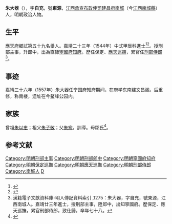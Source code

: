 {{明清人物信息框
| 姓名 = 朱大器
| 原名 =
| 圖片名稱= 
| 圖片大小 =
| 圖片說明 = 
| 最高職務 = 刑部侍郎
| 國家 = 大明 
| 爵位 =
| 籍貫 = 江西建昌府南城縣
| 族裔 = 
| 字號 = 字自充，號東源
| 諡號 =
| 出生日期 = 正德元年（1506年）
| 出生地點 = 
| 逝世日期 = 萬曆十一年（1583年）
| 逝世地點 =
| 墓葬 =
| 配偶 = 
| 親屬 = 
| 出身 =
* 嘉靖二十三年甲辰科進士出身
| 經歷 =
| 著作 =  
}}
'''朱大器'''（{{bd|1506年||1583年||Zhu}}），字'''自充'''，號'''東源'''，[[江西承宣布政使司|江西承宣布政使司]][[建昌府|建昌府]][[南城|南城]]（今[[江西|江西]][[南城縣|南城縣]]）人，明朝政治人物。

== 生平 ==
應天府鄉試第五十九名舉人。嘉靖二十三年（1544年）中式甲辰科進士<ref>{{Cite book|title=《皇明贡举考》卷五|author=[[张朝瑞|张朝瑞]]|publisher=《续修四库全书》史部第828册|year=|isbn=|location=|pages=}}</ref><ref>{{Cite book|title=贡举志五种 上|author=鲁小俊，江俊伟著|publisher=武汉大学出版社|year=2009|isbn=978-7-307-07043-1|location=武汉|pages=}}</ref>。授刑部主事，升郎中，出為直隸[[寧國府|寧國府]][[知府|知府]]。歷任保定、[[應天巡撫|應天巡撫]]，累官任[[刑部侍郎|刑部侍郎]]<ref>漢籍電子文獻資料庫-明人傳記資料索引 ,1275：朱大器，字自充，號東源，江西南城人。嘉靖廿三年進士，授刑部主事，陞郎中，出知寧國府。歷保定、應天巡撫，累官刑部侍郎，致仕歸，卒年七十八。</ref>。

==事迹==
嘉靖三十六年（1557年）朱大器任宁国府知府期间，在府学东南建文昌阁。后重修，称南楼，遗址在今鳌峰公园内。

== 家族 ==
曾祖[[朱以忠|朱以忠]]；祖父[[朱子敬|朱子敬]]；父[[朱宏|朱宏]]，訓導。母鄒氏<ref>{{Cite book|title=天一阁藏明代科举录选刊 登科录 点校本|author=龚延明主编|publisher=宁波出版社|year=2016|isbn=978-7-5526-2320-8|location=宁波|pages=|quote=《天一閣藏明代科舉錄選刊.登科錄》之《嘉靖二十三年甲辰科進士登科錄》}}</ref>。

==参考文献==
{{reflist}}

{{嘉靖二十三年甲辰科殿試金榜}}

{{DEFAULTSORT:Zhu朱}}
[[Category:明朝刑部主事|Category:明朝刑部主事]]
[[Category:明朝刑部郎中|Category:明朝刑部郎中]]
[[Category:明朝寧國府知府|Category:明朝寧國府知府]]
[[Category:明朝保定巡撫|Category:明朝保定巡撫]]
[[Category:明朝應天巡撫|Category:明朝應天巡撫]]
[[Category:明朝刑部侍郎|Category:明朝刑部侍郎]]
[[Category:南城人|Category:南城人]]
[[Category:朱姓|D]]